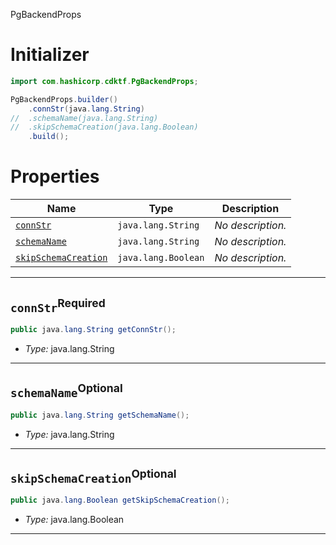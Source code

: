  PgBackendProps <a name="PgBackendProps" id="cdktf.PgBackendProps"></a>

# Initializer <a name="Initializer" id="cdktf.PgBackendProps.Initializer"></a>

```java
import com.hashicorp.cdktf.PgBackendProps;

PgBackendProps.builder()
    .connStr(java.lang.String)
//  .schemaName(java.lang.String)
//  .skipSchemaCreation(java.lang.Boolean)
    .build();
```

# Properties <a name="Properties" id="Properties"></a>

| **Name** | **Type** | **Description** |
| --- | --- | --- |
| <code><a href="#cdktf.PgBackendProps.property.connStr">connStr</a></code> | <code>java.lang.String</code> | *No description.* |
| <code><a href="#cdktf.PgBackendProps.property.schemaName">schemaName</a></code> | <code>java.lang.String</code> | *No description.* |
| <code><a href="#cdktf.PgBackendProps.property.skipSchemaCreation">skipSchemaCreation</a></code> | <code>java.lang.Boolean</code> | *No description.* |

---

## `connStr`<sup>Required</sup> <a name="connStr" id="cdktf.PgBackendProps.property.connStr"></a>

```java
public java.lang.String getConnStr();
```

- *Type:* java.lang.String

---

## `schemaName`<sup>Optional</sup> <a name="schemaName" id="cdktf.PgBackendProps.property.schemaName"></a>

```java
public java.lang.String getSchemaName();
```

- *Type:* java.lang.String

---

## `skipSchemaCreation`<sup>Optional</sup> <a name="skipSchemaCreation" id="cdktf.PgBackendProps.property.skipSchemaCreation"></a>

```java
public java.lang.Boolean getSkipSchemaCreation();
```

- *Type:* java.lang.Boolean

---
